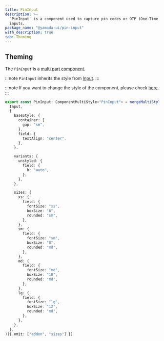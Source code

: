 ```yaml
---
title: PinInput
description: >-
  `PinInput` is a component used to capture pin codes or OTP (One-Time Password)
  inputs.
package_name: "@yamada-ui/pin-input"
with_description: true
tab: Theming
---
```


## Theming

The `PinInput` is a [multi part component](/styled-system/theming/component-styles#multi-part-components).

:::note
`PinInput` inherits the style from [Input](/components/forms/input).
:::

:::note
If you want to change the style of the component, please check [here](/styled-system/theming/customize-theme#changing-the-style-of-components).
:::

```ts
export const PinInput: ComponentMultiStyle<"PinInput"> = mergeMultiStyle(
  Input,
  {
    baseStyle: {
      container: {
        gap: "sm",
      },
      field: {
        textAlign: "center",
      },
    },

    variants: {
      unstyled: {
        field: {
          h: "auto",
        },
      },
    },

    sizes: {
      xs: {
        field: {
          fontSize: "xs",
          boxSize: "6",
          rounded: "sm",
        },
      },
      sm: {
        field: {
          fontSize: "sm",
          boxSize: "8",
          rounded: "md",
        },
      },
      md: {
        field: {
          fontSize: "md",
          boxSize: "10",
          rounded: "md",
        },
      },
      lg: {
        field: {
          fontSize: "lg",
          boxSize: "12",
          rounded: "md",
        },
      },
    },
  },
)({ omit: ["addon", "sizes"] })
```
